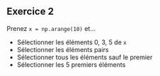 ::: {.exercise}
## Exercice 2

Prenez `x = np.arange(10)` et...

* Sélectionner les éléments 0, 3, 5 de `x`
* Sélectionner les éléments pairs
* Sélectionner tous les éléments sauf le premier
* Sélectionner les 5 premiers éléments

:::
